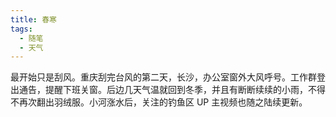 ```yaml
---
title: 春寒
tags:
  - 随笔
  - 天气
---
```

最开始只是刮风。重庆刮完台风的第二天，长沙，办公室窗外大风呼号。工作群登出通告，提醒下班关窗。后边几天气温就回到冬季，并且有断断续续的小雨，不得不再次翻出羽绒服。小河涨水后，关注的钓鱼区 UP 主视频也随之陆续更新。
